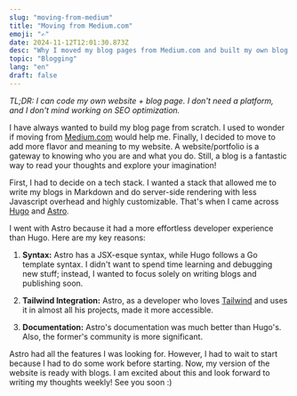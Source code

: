 ```yaml
---
slug: "moving-from-medium"
title: "Moving from Medium.com"
emoji: "✍️"
date: 2024-11-12T12:01:30.873Z
desc: "Why I moved my blog pages from Medium.com and built my own blog page"
topic: "Blogging"
lang: "en"
draft: false
---
```



<BlogImage 
    src="https://images.unsplash.com/photo-1522276698630-a284120cb08e?q=80&w=1740&auto=format&fit=crop&ixlib=rb-4.0.3&ixid=M3wxMjA3fDB8MHxwaG90by1wYWdlfHx8fGVufDB8fHx8fA%3D%3D"
    alt="Crazy pic of a cat"
    caption="Here's cute little cat for y'all ;)"
    client:load
/>

_TL;DR: I can code my own website + blog page. I don't need a platform, and I don't mind working on SEO optimization._

I have always wanted to build my blog page from scratch. I used to wonder if moving from [Medium.com](https://www.medium.com) would help me. Finally, I decided to move to add more flavor and meaning to my website. A website/portfolio is a gateway to knowing who you are and what you do. Still, a blog is a fantastic way to read your thoughts and explore your imagination!

First, I had to decide on a tech stack. I wanted a stack that allowed me to write my blogs in Markdown and do server-side rendering with less Javascript overhead and highly customizable. That's when I came across [Hugo](https://www.gohugo.io/) and [Astro](https://www.astro.build/).

I went with Astro because it had a more effortless developer experience than Hugo. Here are my key reasons:

1. **Syntax:** Astro has a JSX-esque syntax, while Hugo follows a Go template syntax. I didn't want to spend time learning and debugging new stuff; instead, I wanted to focus solely on writing blogs and publishing soon.

2. **Tailwind Integration:** Astro, as a developer who loves [Tailwind](https://www.tailwindcss.com) and uses it in almost all his projects, made it more accessible.

3. **Documentation:** Astro's documentation was much better than Hugo's. Also, the former's community is more significant.

Astro had all the features I was looking for. However, I had to wait to start because I had to do some work before starting. Now, my version of the website is ready with blogs. I am excited about this and look forward to writing my thoughts weekly! See you soon :)
